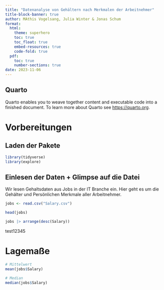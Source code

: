 ```yaml
---
title: "Datenanalyse von Gehältern nach Merkmalen der Arbeitnehmer"
title-block-banner: true
author: MAthis Vogelsang, Julia Winter & Jonas Schum
format: 
  html: 
    theme: superhero
    toc: true
    toc_float: true
    embed-resources: true
    code-fold: true
  pdf: 
    toc: true
    number-sections: true
date: 2023-11-06
---
```


## Quarto

Quarto enables you to weave together content and executable code into a finished document. To learn more about Quarto see <https://quarto.org>.

# Vorbereitungen

## Laden der Pakete

```r
library(tidyverse)
library(explore)
```

## Einlesen der Daten + Glimpse auf die Datei

Wir lesen Gehaltsdaten aus Jobs in der IT Branche ein. Hier geht es um die Gehälter und Persönlichen Merkmale aller Arbeitnehmer.

```r
jobs <- read.csv("Salary.csv")

head(jobs)
```

```r
jobs |> arrange(desc(Salary))
```


test12345

# Lagemaße

```r
# Mittelwert
mean(jobs$Salary)

# Median
median(jobs$Salary)
```

